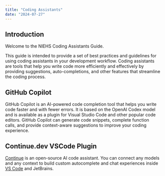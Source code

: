 ```yaml
---
title: "Coding Assistants"
date: "2024-07-27"
---
```


## Introduction

Welcome to the NIEHS Coding Assistants Guide. 

This guide is intended to provide a set of best practices and guidelines for using coding assistants in your development workflow. Coding assistants are tools that help you write code more efficiently and effectively by providing suggestions, auto-completions, and other features that streamline the coding process.

## GitHub Copilot

GitHub Copilot is an AI-powered code completion tool that helps you write code faster and with fewer errors. It is based on the OpenAI Codex model and is available as a plugin for Visual Studio Code and other popular code editors. GitHub Copilot can generate code snippets, complete function calls, and provide context-aware suggestions to improve your coding experience.

## Continue.dev VSCode Plugin

[Continue](https://docs.continue.dev/intro) is an open-source AI code assistant. You can connect any models and any context to build custom autocomplete and chat experiences inside [VS Code](/development/ides.qmd#visual-studio-code) and JetBrains.